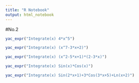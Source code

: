 ---
title: "R Notebook"
output: html_notebook
---

#No.2
```{r}
yac_expr("Integrate(x) 4*x^5")
```
```{r}
yac_expr("Integrate(x) (x^7-3*x+2)")
```
```{r}
yac_expr("Integrate(x) (x^2-5*x+1)*(2-3*x)")
```
```{r}
yac_expr("Integrate(x) Sin(x)*Cos(x)")
```
```{r}
yac_expr("Integrate(x) Sin(2*x+1)+3*Cos(3*x+5)+Ln(x+2)")
```
